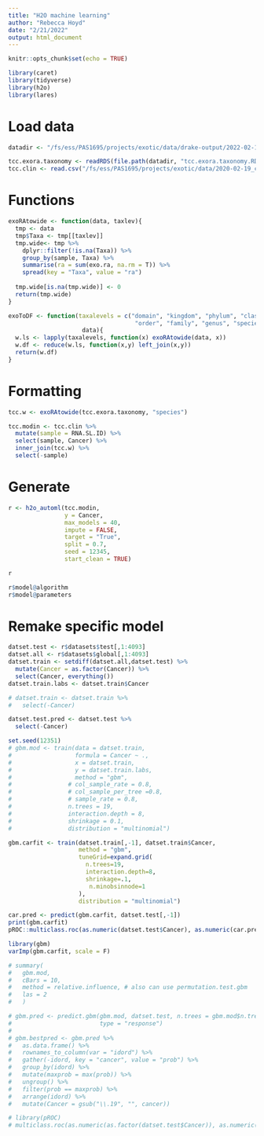 ```yaml
---
title: "H2O machine learning"
author: "Rebecca Hoyd"
date: "2/21/2022"
output: html_document
---
```


```r
knitr::opts_chunk$set(echo = TRUE)

library(caret)
library(tidyverse)
library(h2o)
library(lares)

```

# Load data

```r
datadir <- "/fs/ess/PAS1695/projects/exotic/data/drake-output/2022-02-16"

tcc.exora.taxonomy <- readRDS(file.path(datadir, "tcc.exora.taxonomy.RDS"))
tcc.clin <- read.csv("/fs/ess/PAS1695/projects/exotic/data/2020-02-19_clinical_aggregated.csv")
```

# Functions

```r
exoRAtowide <- function(data, taxlev){
  tmp <- data
  tmp$Taxa <- tmp[[taxlev]]
  tmp.wide<- tmp %>%
    dplyr::filter(!is.na(Taxa)) %>%
    group_by(sample, Taxa) %>%
    summarise(ra = sum(exo.ra, na.rm = T)) %>%
    spread(key = "Taxa", value = "ra")
  
  tmp.wide[is.na(tmp.wide)] <- 0
  return(tmp.wide)
}

exoToDF <- function(taxalevels = c("domain", "kingdom", "phylum", "class", 
                                    "order", "family", "genus", "species"), 
                     data){
  w.ls <- lapply(taxalevels, function(x) exoRAtowide(data, x))
  w.df <- reduce(w.ls, function(x,y) left_join(x,y)) 
  return(w.df)
}
```


# Formatting

```r
tcc.w <- exoRAtowide(tcc.exora.taxonomy, "species")

tcc.modin <- tcc.clin %>%
  mutate(sample = RNA.SL.ID) %>%
  select(sample, Cancer) %>%
  inner_join(tcc.w) %>%
  select(-sample)
```

# Generate

```r
r <- h2o_automl(tcc.modin, 
                y = Cancer, 
                max_models = 40, 
                impute = FALSE, 
                target = "True",
                split = 0.7, 
                seed = 12345, 
                start_clean = TRUE)

r

```

```r
r$model@algorithm
r$model@parameters
```

# Remake specific model

```r
datset.test <- r$datasets$test[,1:4093]
datset.all <- r$datasets$global[,1:4093]
datset.train <- setdiff(datset.all,datset.test) %>%
  mutate(Cancer = as.factor(Cancer)) %>%
  select(Cancer, everything())
datset.train.labs <- datset.train$Cancer

# datset.train <- datset.train %>%
#   select(-Cancer)

datset.test.pred <- datset.test %>%
  select(-Cancer)
```

```r
set.seed(12351)
# gbm.mod <- train(data = datset.train,
#                  formula = Cancer ~ .,
#                  x = datset.train,
#                  y = datset.train.labs,
#                  method = "gbm",
#                # col_sample_rate = 0.8,
#                # col_sample_per_tree =0.8,
#                # sample_rate = 0.8,
#                n.trees = 19,
#                interaction.depth = 8,
#                shrinkage = 0.1,
#                distribution = "multinomial")

gbm.carfit <- train(datset.train[,-1], datset.train$Cancer,
                    method = "gbm",
                    tuneGrid=expand.grid(
                      n.trees=19,
                      interaction.depth=8,
                      shrinkage=.1,
                       n.minobsinnode=1
                    ),
                    distribution = "multinomial")

car.pred <- predict(gbm.carfit, datset.test[,-1])
print(gbm.carfit)
pROC::multiclass.roc(as.numeric(datset.test$Cancer), as.numeric(car.pred))
```

```r
library(gbm)
varImp(gbm.carfit, scale = F)
```

```r
# summary(
#   gbm.mod, 
#   cBars = 10,
#   method = relative.influence, # also can use permutation.test.gbm
#   las = 2
#   )
```

```r
# gbm.pred <- predict.gbm(gbm.mod, datset.test, n.trees = gbm.mod$n.trees,
#                         type = "response")
# 
# gbm.bestpred <- gbm.pred %>%
#   as.data.frame() %>%
#   rownames_to_column(var = "idord") %>%
#   gather(-idord, key = "cancer", value = "prob") %>%
#   group_by(idord) %>%
#   mutate(maxprob = max(prob)) %>%
#   ungroup() %>%
#   filter(prob == maxprob) %>%
#   arrange(idord) %>%
#   mutate(Cancer = gsub("\\.19", "", cancer))
```

```r
# library(pROC)
# multiclass.roc(as.numeric(as.factor(datset.test$Cancer)), as.numeric(as.factor(gbm.bestpred$Cancer)))
```